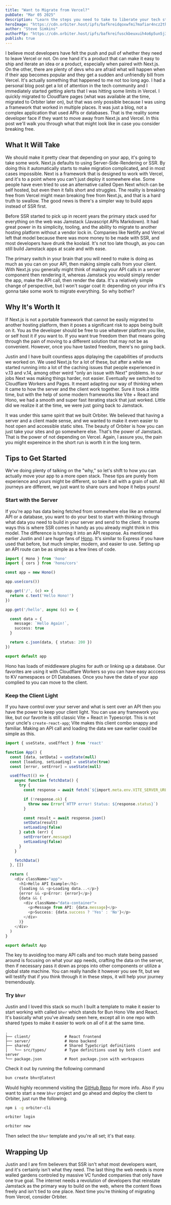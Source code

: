 ```yaml
---
title: "Want to Migrate from Vercel?"
pubDate: "Mar 05 2025"
description: "Learn the steps you need to take to liberate your tech stack from vendor lock in"
heroImage: "https://cdn.orbiter.host/ipfs/bafkreidqoxwfmi7mafiar4ncz2thiibtql3lfohm6kzcz2mdekj3e2vm5y"
author: "Steve Simkins"
authorPfp: "https://cdn.orbiter.host/ipfs/bafkreifusckbeuxuih4o6p5un5j34selfg3uvt6ltqwbv4glsigekdx7lq"
publish: true
---
```



I believe most developers have felt the push and pull of whether they need to leave Vercel or not. On one hand it's a product that can make it easy to ship and iterate an idea or a product, especially when paired with Next.js. On the other, there are plenty of devs who are afraid what will happen when if their app becomes popular and they get a sudden and unfriendly bill from Vercel. It's actually something that happened to me not too long ago. I had a personal blog post get a lot of attention in the tech community and I immediately started getting alerts that I was hitting some limits in Vercel. I quickly migrated to Cloudflare pages (what was available at the time, migrated to Orbiter later on), but that was only possible because I was using a framework that worked in multiple places. It was just a blog, not a complex application that used APIs or databases. That is the reality some developer face if they want to move away from Next.js and Vercel. In this post we'll walk you through what that might look like in case you consider breaking free.

## What It Will Take

We should make it pretty clear that depending on your app, it's going to take some work. Next.js defaults to using Server-Side-Rendering or SSR. By doing this it automatically starts to make migration complicated, and in most cases impossible. Next is a framework that is designed to work with Vercel, and it's to a point where you can't just deploy it somewhere else. Some people have even tried to use an alternative called Open Next which can be self hosted, but even then it falls short and struggles. The reality is breaking free from Vercel might mean breaking free from Next.js, and that is a hard truth to swallow. The good news is there's a simpler way to build apps instead of SSR first.

Before SSR started to pick up in recent years the primary stack used for everything on the web was Jamstack (Javascript APIs Markdown). It had great power in its simplicity, tooling, and the ability to migrate to another hosting platform without a vendor lock in. Companies like Netlify and Vercel left that model because there was more money to be made with SSR, and most developers have drunk the koolaid. It's not too late though, as you can still build Jamstack apps at scale and with ease.

The primary switch in your brain that you will need to make is doing as much as you can on your API, then making simple calls from your client. With Next.js you generally might think of making your API calls in a server component then rendering it, whereas Jamstack you would simply render the app, make the API call, then render the data. It's a relatively simple change of perspective, but I won't sugar coat it: depending on your infra it's gonna take some work to migrate everything. So why bother?

## Why It's Worth It

If Next.js is not a portable framework that cannot be easily migrated to another hosting platform, then it poses a significant risk to apps being built on it. You as the developer should be free to use whatever platform you like, or self host it if you want to. If you want true freedom then that means going through the pain of moving to a different solution that may not be as convenient. However, once you have tasted freedom, there's no going back.

Justin and I have built countless apps diplaying the capabilities of products we worked on. We used Next.js for a lot of these, but after a while we started running into a lot of the caching issues that people experienced in v.13 and v.14, among other weird "only an issue with Next" problems. In our jobs Next was making things harder, not easier. Eventually we switched to Cloudflare Workers and Pages. It meant adapting our way of thinking when it came to how the server and the client work together. Sure it took a little time, but with the help of some modern frameworks like Vite + React and Hono, we had a smooth and super fast iterating stack that just worked. Little did we realize it at the time, we were just going back to Jamstack.

It was under this same spirit that we built Orbiter. We believed that having a server and a client made sense, and we wanted to make it even easier to host open and accessible static sites. The beauty of Orbiter is how you can just take your sites and go somewhere else. That's the power of Jamstack. That is the power of not depending on Vercel. Again, I assure you, the pain you might expereince in the short run is worth it in the long term.

## Tips to Get Started

We've doing plenty of talking on the "why," so let's shift to how you can actually move your app to a more open stack. These tips are purely from experience and yours might be different, so take it all with a grain of salt. All journeys are different, we just want to share ours and hope it helps yours!

### Start with the Server

If you're app has data being fetched from somewhere else like an external API or a database, you want to do your best to start with thinking through what data you need to build in your server and send to the client. In some ways this is where SSR comes in handy as you already might think in this model. The difference is turning it into an API response. As mentioned earlier Justin and I are huge fans of [Hono](https://hono.dev). It's similar to Express if you have used that before, but much simpler, modern, and easier to use. Setting up an API route can be as simple as a few lines of code.

```typescript
import { Hono } from 'hono'
import { cors } from 'hono/cors'

const app = new Hono()

app.use(cors())

app.get('/', (c) => {
  return c.text('Hello Hono!')
})

app.get('/hello', async (c) => {

  const data = {
    message: `Hello Again!`,
    success: true
  }

  return c.json(data, { status: 200 })
})

export default app
```

Hono has loads of middleware plugins for auth or linking up a database. Our favorites are using it with Cloudflare Workers so you can have easy acccess to KV namespaces or D1 Databases. Once you have the data of your app complied to you can move to the client.

### Keep the Client Light

If you have control over your server and what is sent over an API then you have the power to keep your client light. You can use any framework you like, but our favorite is still classic Vite + React in Typescript. This is not your uncle's `create-react-app`; Vite makes this client combo snappy and familiar. Making an API call and loading the data we saw earlier could be simple as this.

```typescript
import { useState, useEffect } from 'react'

function App() {
  const [data, setData] = useState(null)
  const [loading, setLoading] = useState(true)
  const [error, setError] = useState(null)

  useEffect(() => {
    async function fetchData() {
      try {
        const response = await fetch(`${import.meta.env.VITE_SERVER_URL}/hello`)

        if (!response.ok) {
          throw new Error(`HTTP error! Status: ${response.status}`)
        }

        const result = await response.json()
        setData(result)
        setLoading(false)
      } catch (err) {
        setError(err.message)
        setLoading(false)
      }
    }

    fetchData()
  }, [])

  return (
    <div className="app">
      <h1>Hello API Example</h1>
      {loading && <p>Loading data...</p>}
      {error && <p>Error: {error}</p>}
      {data && (
        <div className="data-container">
          <p>Message from API: {data.message}</p>
          <p>Success: {data.success ? 'Yes' : 'No'}</p>
        </div>
      )}
    </div>
  )
}

export default App
```

The key to avoiding too many API calls and too much state being passed around is focusing on what your app needs, crafting the data on the server, then if necessary pass it down as props into other components or utilize a global state machine. You can really handle it however you see fit, but we will testify that if you think through it in these steps, it will help your journey tremendously.

### Try `bhvr`

Justin and I loved this stack so much I built a template to make it easier to start working with called `bhvr` which stands for Bun Hono Vite and React. It's basically what you've already seen here, except all in one repo with shared types to make it easier to work on all of it at the same time.

```
.
├── client/               # React frontend
├── server/               # Hono backend
├── shared/               # Shared TypeScript definitions
│   └── src/types/        # Type definitions used by both client and server
└── package.json          # Root package.json with workspaces
```

Check it out by running the following command

```bash
bun create bhvr@latest
```

Would highly recommend visiting the [GitHub Repo](https://github.com/stevedylandev/bhvr) for more info. Also if you want to start a new `bhvr` project and go ahead and deploy the client to Orbiter, just run the following.

```bash
npm i -g orbiter-cli

orbiter login

orbiter new
```

Then select the `bhvr` template and you're all set; it's that easy.

## Wrapping Up

Justin and I are firm believers that SSR isn't what most developers want, and it's certainly isn't what they need. The last thing the web needs is more walled gardens controled by massive VC funded companies that only have one true goal. The internet needs a revolution of developers that reinstate Jamstack as the primary way to build on the web, where the content flows freely and isn't tied to one place. Next time you're thinking of migrating from Vercel, consider Orbiter.
